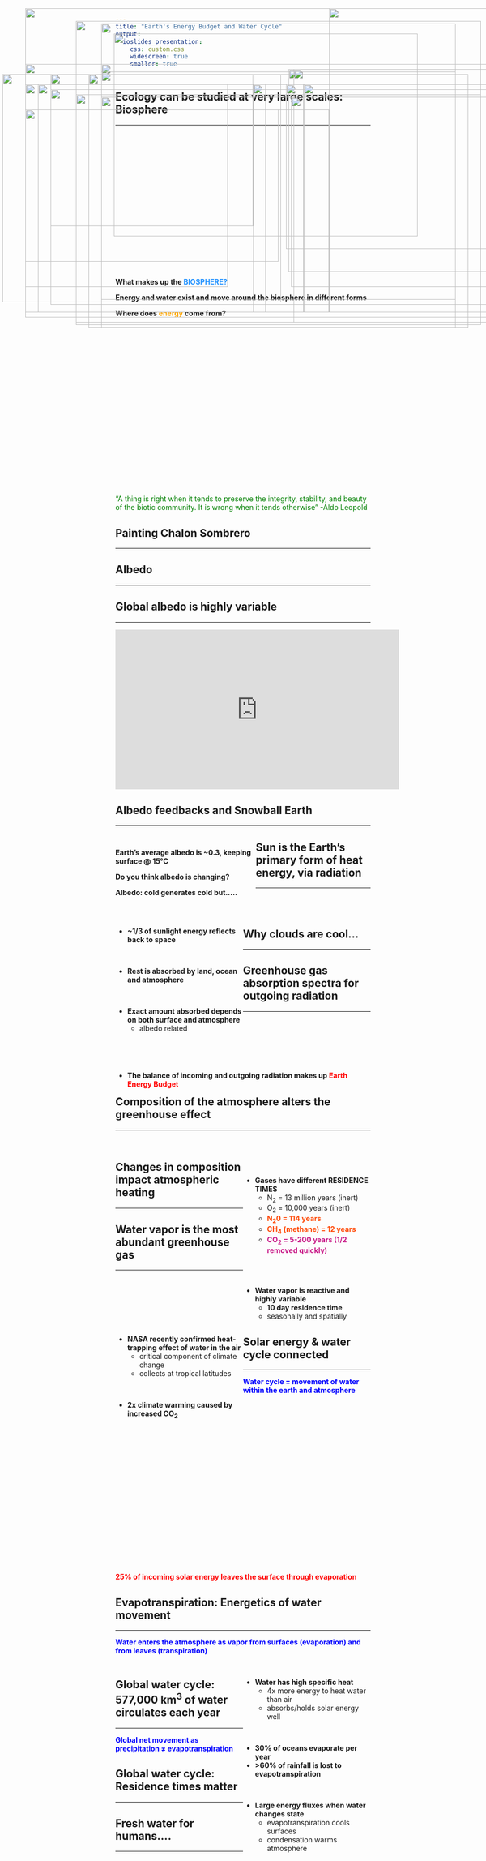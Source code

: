 ```yaml
---
title: "Earth's Energy Budget and Water Cycle"
output: 
  ioslides_presentation:
    css: custom.css
    widescreen: true
    smaller: true
---
```


## Ecology can be studied at very large scales: Biosphere
<hr>
<br/>
<br/>
<br/>
<br/>
<br/>
<br/>
<br/>
<br/>
<br/>
<br/>
<br/>
<br/>
<br/>
<br/>
<br/>
<br/>


**What makes up the <span style="color:dodgerblue">BIOSPHERE?</span>**
<br/>

**Energy and water exist and move around the biosphere in different forms**
<br/>

**Where does <span style="color:orange">energy</span> come from?**

<IMG STYLE="position:absolute; TOP:180px; LEFT:100px; WIDTH:400px; HEIGHT:300px" SRC="images/biosphere.jpg">

<IMG STYLE="position:absolute; TOP:170px; LEFT:570px; WIDTH:400px; HEIGHT:400px" SRC="images/biosphere2.jpg">

##

<IMG STYLE="position:absolute; TOP:100px; LEFT:225px; WIDTH:600px; HEIGHT:400px" SRC="images/ecology2.jpg">

<br/>
<br/>
<br/>
<br/>
<br/>
<br/>
<br/>
<br/>
<br/>
<br/>
<br/>
<br/>
<br/>
<br/>
<br/>
<br/>
<br/>
<br/>

<div class="centered"><span style="color:green">"A thing is right when it tends to preserve the integrity, stability, and beauty of the biotic community. It is wrong when it tends otherwise" -Aldo Leopold </span></div>

## Painting Chalon Sombrero
<hr>

<IMG STYLE="position:absolute; TOP:160px; LEFT:200px; WIDTH:700px; HEIGHT:500px" SRC="images/albedo_paint.jpg">

## Albedo
<hr>

<IMG STYLE="position:absolute; TOP:160px; LEFT:50px; WIDTH:1000px; HEIGHT:500px" SRC="images/albedo.png">

## Global albedo is highly variable
<hr>

<iframe width="560" height="315" src="https://www.youtube.com/embed/O0B8Yi7AZvQ" frameborder="0" allow="accelerometer; autoplay; encrypted-media; gyroscope; picture-in-picture" allowfullscreen></iframe>

## Albedo feedbacks and Snowball Earth
<hr>

<IMG STYLE="position:absolute; TOP:250px; LEFT:50px; WIDTH:500px; HEIGHT:300px" SRC="images/albedo3.jpg">

<IMG STYLE="position:absolute; TOP:170px; LEFT:580px; WIDTH:500px; HEIGHT:500px" SRC="images/snowball.jpg">

##

<div style="float: left; width: 55%;">

**Earth's average albedo is ~0.3, keeping surface @ 15°C**
<br/>

**Do you think albedo is changing?**
<br/>

**Albedo: cold generates cold but.....**

</div>

<IMG STYLE="position:absolute; TOP:250px; LEFT:50px; WIDTH:600px; HEIGHT:400px" SRC="images/greenland.png">

<IMG STYLE="position:absolute; TOP:50px; LEFT:650px; WIDTH:350px; HEIGHT:600px" SRC="images/albedo2.jpg">

## Sun is the Earth's primary form of heat energy, via radiation
<hr>
<br/>
<br/>

<div style="float: left; width: 50%;">

* **~1/3 of sunlight energy reflects back to space**

<br/>

* **Rest is absorbed by land, ocean and atmosphere**

<br/>

* **Exact amount absorbed depends on both surface and atmosphere**
    + albedo related
</div>


<div style="float: left; width: 100%;">
<br/>
<br/>

*  **The balance of incoming and outgoing radiation makes up <span style="color:red">Earth Energy Budget</span>**

</div>


<IMG STYLE="position:absolute; TOP:200px; LEFT:565px; WIDTH:500px; HEIGHT:325px" SRC="images/newradiation2.png">

##

<IMG STYLE="position:absolute; TOP:75px; LEFT:150px; WIDTH:800px; HEIGHT:600px" SRC="images/Radiationbalance.jpg">

## Why clouds are cool...
<hr>

<IMG STYLE="position:absolute; TOP:175px; LEFT:200px; WIDTH:700px; HEIGHT:500px" SRC="images/clouds.jpg">

<!-- ## Oceans store the most heat (OHC) -->
<!-- <hr> -->

<!-- <IMG STYLE="position:absolute; TOP:200px; LEFT:50px; WIDTH:500px; HEIGHT:400px" SRC="images/schuckmann_budget_oceancapacity.png"> -->

<!-- <IMG STYLE="position:absolute; TOP:200px; LEFT:600px; WIDTH:400px; HEIGHT:400px" SRC="images/schuckmann_budget.png"> -->

##

<IMG STYLE="position:absolute; TOP:80px; LEFT:200px; WIDTH:700px; HEIGHT:600px" SRC="images/rad_balance.jpg">

##

<IMG STYLE="position:absolute; TOP:50px; LEFT:50px; WIDTH:1000px; HEIGHT:600px" SRC="images/balance.png">

##

<IMG STYLE="position:absolute; TOP:50px; LEFT:50px; WIDTH:1000px; HEIGHT:600px" SRC="images/2018GreenhouseEffect.png">

## Greenhouse gas absorption spectra for outgoing radiation
<hr>
<br />

<IMG STYLE="position:absolute; TOP:200px; LEFT:50px; WIDTH:550px; HEIGHT:450px" SRC="images/spectra2.png">

<IMG STYLE="position:absolute; TOP:200px; LEFT:500px; WIDTH:550px; HEIGHT:450px" SRC="images/spectra.png">

## Composition of the atmosphere alters the greenhouse effect
<hr>
<br/>

<IMG STYLE="position:absolute; TOP:180px; LEFT:5px; WIDTH:550px; HEIGHT:450px" SRC="images/air-composition.jpg">

<div style="float: right; width: 50%;">
<br/>

* **Gases have different RESIDENCE TIMES**
    + N<sub>2</sub> = 13 million years (inert)
    + O<sub>2</sub> = 10,000 years (inert)
    + <span style="color:orangered">**N<sub>2</sub>0 = 114 years</span>**
    + <span style="color:orangered">**CH<sub>4</sub> (methane) = 12 years</span>**
    + <span style="color:mediumvioletred">**CO<sub>2</sub> = 5-200 years (1/2 removed quickly)</span>**

<br/>
<br/>

* **Water vapor is reactive and highly variable**
    + **10 day residence time**
    + seasonally and spatially

</div>

## Changes in composition impact atmospheric heating
<hr>

<IMG STYLE="position:absolute; TOP:180px; LEFT:175px; WIDTH:750px; HEIGHT:500px" SRC="images/greenhouse-gas-potential.jpg">

## Water vapor is the most abundant greenhouse gas
<hr>
<br/>
<br/>
<br/>
<br/>
<br/>

<div style="float: left; width: 50%;">

* **NASA recently confirmed heat-trapping effect of water in the air**
    + critical component of climate change
    + collects at tropical latitudes

<br/>

* **2x climate warming caused by increased CO<sub>2</sub>**
</div>

<IMG STYLE="position:absolute; TOP:225px; LEFT:575px; WIDTH:475px; HEIGHT:375px" SRC="images/watervapor_globe.jpg">

<!-- ## Water vapor feedback loop -->
<!-- <hr> -->
<!-- <br/> -->

<!-- <IMG STYLE="position:absolute; TOP:200px; LEFT:200px; WIDTH:700px; HEIGHT:500x" SRC="images/wv_feedback.gif"> -->

## Solar energy & water cycle connected
<hr>

<div><strong><span style="color:blue">Water cycle = movement of water within the earth and atmosphere</span></strong></div>

<br/>
<br/>
<br/>
<br/>
<br/>
<br/>
<br/>
<br/>
<br/>
<br/>
<br/>
<br/>
<br/>
<br/>
<br/>
<br/>
<br/>
<br/>
<br/>

<div><strong><span style="color:red">25% of incoming solar energy leaves the surface through evaporation</span></strong></div>

<IMG STYLE="position:absolute; TOP:225px; LEFT:200px; WIDTH:700px; HEIGHT:400px" SRC="images/Solar-Energy.jpg">

## Evapotranspiration: Energetics of water movement
<hr>
<span style="color:blue">**Water enters the atmosphere as vapor from surfaces (evaporation) and from leaves (transpiration)**</span>
<br/>
<br/>

<div style="float: right; width: 50%;">

* **Water has high specific heat**
    + 4x more energy to heat water than air
    + absorbs/holds solar energy well

<br/>

* **30% of oceans evaporate per year**
* **>60% of rainfall is lost to evapotranspiration**

<br />

* **Large energy fluxes when water changes state**
    + evapotranspiration cools surfaces
    + condensation warms atmosphere

</div>

<IMG STYLE="position:absolute; TOP:200px; LEFT:50px; WIDTH:400px; HEIGHT:400px" SRC="images/evapotrans.png">

<!-- ## Evapotranspiration USA -->
<!-- <hr> -->

<!-- <IMG STYLE="position:absolute; TOP:180px; LEFT:150px; WIDTH:800px; HEIGHT:500px" SRC="images/evapotrans_usa.png"> -->

## Global water cycle: 577,000 km^3^ of water circulates each year
<hr>

<div class="centered"><strong><span style="color:blue">Global net movement as precipitation ≠ evapotranspiration</span></strong></div>

<IMG STYLE="position:absolute; TOP:220px; LEFT:150px; WIDTH:800px; HEIGHT:450px" SRC="images/water_cycle.png">

## Global water cycle: Residence times matter
<hr>

<IMG STYLE="position:absolute; TOP:210px; LEFT:100px; WIDTH:900px; HEIGHT:425px" SRC="images/water_residence.png">

## Fresh water for humans....
<hr>

<IMG STYLE="position:absolute; TOP:200px; LEFT:75px; WIDTH:450px; HEIGHT:450px" SRC="images/waterpeople.png">

<IMG STYLE="position:absolute; TOP:200px; LEFT:600px; WIDTH:450px; HEIGHT:450px" SRC="images/water_sphere.jpg">

<!-- ## Changing water cycle -->
<!-- <hr> -->

<!-- <IMG STYLE="position:absolute; TOP:200px; LEFT:190px; WIDTH:700px; HEIGHT:500px" SRC="images/people_climate.jpg"> -->












